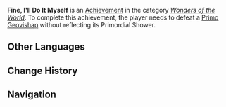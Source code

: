 {{Achievement Infobox
|title        = 
|id           = 82101
|order id     = 2102
|category     = Wonders of the World
|description  = Defeat a [[Primo Geovishap]] without reflecting its Primordial Shower.
|requirements = 
|primogems    = 5
|tracking     = 
|hidden       = 1
|topic        = Primo Geovishap
|type         = Boss
}}
'''Fine, I'll Do It Myself''' is an [[Achievement]] in the category ''[[Wonders of the World]]''. To complete this achievement, the player needs to defeat a [[Primo Geovishap]] without reflecting its Primordial Shower.
<!--
==Trivia==

==Video Guides==
{{EVT
|video1   = 
|caption1 = 
}}
-->
==Other Languages==
{{Other Languages
|en      = Fine, I'll Do It Myself
|zhs     = …全靠我们自己
|zhs_rm  = ...Quán Hào Wǒmen Zìjǐ
|zht     = …全靠我們自己
|zht_rm  = ...Quán Hào Wǒmen Zìjǐ
|zh_tl   = ...All On Our Own
|ja      = …頼れるのは己のみ
|ja_rm   = ...Tayoreru no wa Onore nomi
|ja_tl   = ...I Can Only Trust Myself
|ko      = …우리의 힘만으로
|ko_rm   = ...Uri-ui Himmaneuro
|ko_tl   = ...Only in Our Own Power
|es      = ... Puedo yo solo
|es_tl   = ... I Can Do It Myself
|fr      = On n'est jamais mieux servi...
|fr_tl   = You Are Never Better Served...
|fr_note = In reference to "''on n'est jamais mieux servi que par soi-même''", a French proverb that literally means "you are never better served than by yourself." An equivalent to "{{wt|if you want a thing done well, do it yourself}}."
|ru      = Ладно, я сделаю это сам
|ru_tl   = 
|th      = ...พึ่งพาพวกเรากันเอง
|th_rm   = 
|th_tl   = 
|vi      = ...Dựa Vào Chính Mình
|vi_tl   = 
|de      = Ich schaff das selbst
|de_tl   = I Can Do On My Own
|id      = ...Hanya Mengandalkan Diri Sendiri
|id_tl   = ..Just Rely on Myself
|pt      = Certo, Eu Mesmo Farei Isso
|pt_tl   = 
}}

==Change History==
{{Change History|2.0}}
<!--
==References==
{{Reflist}}
-->
==Navigation==
{{Achievement Navbox|Wonders of the World|Boss}}